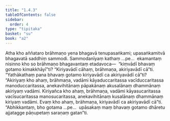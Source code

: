 ```yaml
---
title: "1.4.3"
tableOfContents: false
sidebar:
  order: 4
type: "tipitaka"
basket: "su"
book: "a2"
---
```



<DynamicBreadcrumb />

<Division number="35" book="a2">

<Paragraph number="73" book="a2">
Atha kho aññataro brāhmaṇo yena bhagavā tenupasaṅkami; upasaṅkamitvā bhagavatā saddhiṃ sammodi. Sammodanīyaṃ kathaṃ …pe…  ekamantaṃ nisinno kho so brāhmaṇo bhagavantaṃ etadavoca—  “kiṃvādī bhavaṃ gotamo kimakkhāyī”ti? “Kiriyavādī cāhaṃ, brāhmaṇa, akiriyavādī cā”ti. “Yathākathaṃ pana bhavaṃ gotamo kiriyavādī ca akiriyavādī cā”ti?
</Paragraph>

<Paragraph number="74" book="a2">
“Akiriyaṃ kho ahaṃ, brāhmaṇa, vadāmi kāyaduccaritassa vacīduccaritassa manoduccaritassa, anekavihitānaṃ pāpakānaṃ akusalānaṃ dhammānaṃ akiriyaṃ vadāmi. Kiriyañca kho ahaṃ, brāhmaṇa, vadāmi kāyasucaritassa vacīsucaritassa manosucaritassa, anekavihitānaṃ kusalānaṃ dhammānaṃ kiriyaṃ vadāmi. Evaṃ kho ahaṃ, brāhmaṇa, kiriyavādī ca akiriyavādī cā”ti.
</Paragraph>

<Paragraph number="75" book="a2">
“Abhikkantaṃ, bho gotama …pe…  upāsakaṃ maṃ bhavaṃ gotamo dhāretu ajjatagge pāṇupetaṃ saraṇaṃ gatan”ti.
</Paragraph>
</Division>